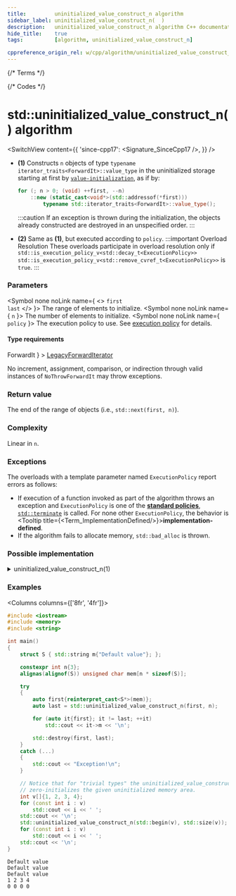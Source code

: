 ```yaml
---
title:         uninitialized_value_construct_n algorithm
sidebar_label: uninitialized_value_construct_n(  )
description:   uninitialized_value_construct_n algorithm C++ documentation
hide_title:    true
tags:          [algorithm, uninitialized_value_construct_n]

cppreference_origin_rel: w/cpp/algorithm/uninitialized_value_construct_n
---
```



{/* Terms */}

{/* Codes */}


# std::uninitialized_value_construct_n() algorithm

<SwitchView content={{
  'since-cpp17': <Signature_SinceCpp17 />,
}} />

- **(1)** Constructs `n` objects of type `typename iterator_traits<ForwardIt>::value_type` in the uninitialized storage
  starting at first by [`value-initialization`](#), as if by:
  ```cpp
  for (; n > 0; (void) ++first, --n)
      ::new (static_cast<void*>(std::addressof(*first)))
          typename std::iterator_traits<ForwardIt>::value_type();
  ```

  :::caution
  If an exception is thrown during the initialization, the objects already constructed are destroyed in an unspecified order.
  :::

 - **(2)** Same as **(1)**, but executed according to `policy`.
  :::important Overload Resolution
  These overloads participate in overload resolution only if
  <Until v='cpp20'> <code>std::is_execution_policy_v&lt;std::decay_t&lt;ExecutionPolicy&gt;&gt;</code> </Until> <Since v='cpp20'> <code>std::is_execution_policy_v&lt;std::remove_cvref_t&lt;ExecutionPolicy&gt;&gt;</code> </Since> is <code>true</code>.
  :::

### Parameters

<SymbolTable>

  <Symbol none noLink name={ <> <code>first</code> <br/> <code>last</code> </> }>
    The range of elements to initialize.
  </Symbol>
  <Symbol none noLink name={ <code>n</code> }>
    The number of elements to initialize.
  </Symbol>
  <Symbol none noLink name={ <code>policy</code> }>
    The execution policy to use. See <a href="">execution policy</a> for details.
  </Symbol>

</SymbolTable>

#### Type requirements

<SymbolTable>
  <Symbol none noLink name={ <code>ForwardIt</code> } >
    <a href="/docs/named_req/LegacyForwardIterator">LegacyForwardIterator</a>
  </Symbol>
</SymbolTable>

No increment, assignment, comparison, or indirection through valid instances of `NoThrowForwardIt` may throw exceptions.

### Return value

The end of the range of objects (i.e., `std::next(first, n)`).

### Complexity

Linear in `n`.

### Exceptions

The overloads with a template parameter named `ExecutionPolicy` report errors as follows:
- If execution of a function invoked as part of the algorithm throws an exception and `ExecutionPolicy` is one of the [**standard policies**](#), [`std::terminate`](#) is called.
	For none other `ExecutionPolicy`, the behavior is <Tooltip title={<Term_ImplementationDefined/>}>**implementation-defined**</Tooltip>.
- If the algorithm fails to allocate memory, `std::bad_alloc` is thrown.

### Possible implementation

<details>
<summary>uninitialized_value_construct_n(1)</summary>

```cpp
template<class ForwardIt, class Size>
ForwardIt uninitialized_value_construct_n(ForwardIt first, Size n)
{
    using T = typename std::iterator_traits<ForwardIt>::value_type;
    ForwardIt current = first;
    try
    {
        for (; n > 0 ; (void) ++current, --n)
            ::new (const_cast<void*>(static_cast<const volatile void*>(
                std::addressof(*current)))) T();
        return current;
    }
    catch (...)
    {
        std::destroy(first, current);
        throw;
    }
}
```

</details>

### Examples

<Columns columns={['8fr', '4fr']}>
<div>

```cpp title='Main.cpp' showLineNumbers
#include <iostream>
#include <memory>
#include <string>

int main()
{
    struct S { std::string m{"Default value"}; };

    constexpr int n{3};
    alignas(alignof(S)) unsigned char mem[n * sizeof(S)];

    try
    {
        auto first{reinterpret_cast<S*>(mem)};
        auto last = std::uninitialized_value_construct_n(first, n);

        for (auto it{first}; it != last; ++it)
            std::cout << it->m << '\n';

        std::destroy(first, last);
    }
    catch (...)
    {
        std::cout << "Exception!\n";
    }

    // Notice that for "trivial types" the uninitialized_value_construct_n
    // zero-initializes the given uninitialized memory area.
    int v[]{1, 2, 3, 4};
    for (const int i : v)
        std::cout << i << ' ';
    std::cout << '\n';
    std::uninitialized_value_construct_n(std::begin(v), std::size(v));
    for (const int i : v)
        std::cout << i << ' ';
    std::cout << '\n';
}
```

</div>
<div>

```plaintext title="Output"
Default value
Default value
Default value
1 2 3 4
0 0 0 0
```

</div>
</Columns>
